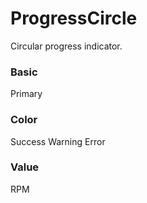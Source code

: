 
<Meta title="Components/Loaders/ProgressCircle" component={ProgressCircle} />

# ProgressCircle

Circular progress indicator.

<Props of={ProgressCircle} />

### Basic

<Preview>
    <Story name="basic">
        <Row>
            <Col span={6}>
                <ProgressCircle percent={8}>Primary</ProgressCircle>
            </Col>
        </Row>
    </Story>
</Preview>

### Color

<Preview>
    <Story name="color">
        <Row>
            <Col span={8}>
                <ProgressCircle color="success" percent={74}>
                    Success
                </ProgressCircle>
            </Col>
            <Col span={8}>
                <ProgressCircle color="warning" percent={43}>
                    Warning
                </ProgressCircle>
            </Col>
            <Col span={8}>
                <ProgressCircle color="error" percent={21}>
                    Error
                </ProgressCircle>
            </Col>
        </Row>
    </Story>
</Preview>

### Value

<Preview>
    <Story name="value">
        <Row>
            <Col span={8}>
                <ProgressCircle percent={74} value="1200" annotation>
                    RPM
                </ProgressCircle>
            </Col>
        </Row>
    </Story>
</Preview>


